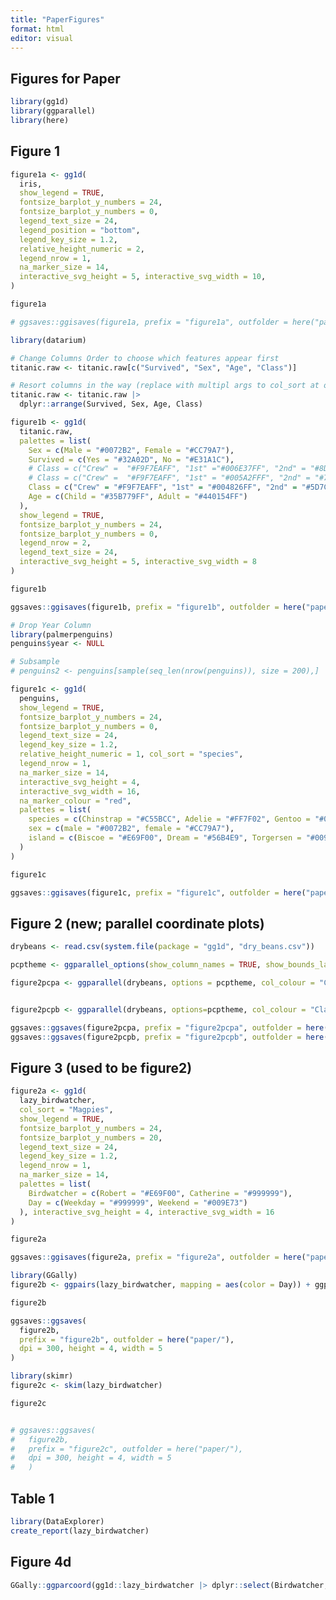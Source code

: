 ```yaml
---
title: "PaperFigures"
format: html
editor: visual
---
```


## Figures for Paper

```r
library(gg1d)
library(ggparallel)
library(here)
```

## Figure 1

```r
figure1a <- gg1d(
  iris,
  show_legend = TRUE,
  fontsize_barplot_y_numbers = 24,
  fontsize_barplot_y_numbers = 0,
  legend_text_size = 24,
  legend_position = "bottom",
  legend_key_size = 1.2,
  relative_height_numeric = 2,
  legend_nrow = 1,
  na_marker_size = 14,
  interactive_svg_height = 5, interactive_svg_width = 10,
)

figure1a

# ggsaves::ggisaves(figure1a, prefix = "figure1a", outfolder = here("paper/"), dpi = 300, title = "Iris")
```

```r
library(datarium)

# Change Columns Order to choose which features appear first
titanic.raw <- titanic.raw[c("Survived", "Sex", "Age", "Class")]

# Resort columns in the way (replace with multipl args to col_sort at one point
titanic.raw <- titanic.raw |>
  dplyr::arrange(Survived, Sex, Age, Class)

figure1b <- gg1d(
  titanic.raw,
  palettes = list(
    Sex = c(Male = "#0072B2", Female = "#CC79A7"),
    Survived = c(Yes = "#32A02D", No = "#E31A1C"),
    # Class = c("Crew" =  "#F9F7EAFF", "1st" ="#006E37FF", "2nd" = "#8DB580FF", "3rd" =  "#D9E5BDFF"),
    # Class = c("Crew" =  "#F9F7EAFF", "1st" = "#005A2FFF", "2nd" = "#719A63FF", "3rd" = "#C0D6A8FF"),
    Class = c("Crew" = "#F9F7EAFF", "1st" = "#004826FF", "2nd" = "#5D7C50FF", "3rd" = "#A8BE93FF"),
    Age = c(Child = "#35B779FF", Adult = "#440154FF")
  ),
  show_legend = TRUE,
  fontsize_barplot_y_numbers = 24,
  fontsize_barplot_y_numbers = 0,
  legend_nrow = 2,
  legend_text_size = 24,
  interactive_svg_height = 5, interactive_svg_width = 8
)

figure1b

ggsaves::ggisaves(figure1b, prefix = "figure1b", outfolder = here("paper/"), dpi = 300, title = "Titanic")
```

```r
# Drop Year Column
library(palmerpenguins)
penguins$year <- NULL

# Subsample
# penguins2 <- penguins[sample(seq_len(nrow(penguins)), size = 200),]

figure1c <- gg1d(
  penguins,
  show_legend = TRUE,
  fontsize_barplot_y_numbers = 24,
  fontsize_barplot_y_numbers = 0,
  legend_text_size = 24,
  legend_key_size = 1.2,
  relative_height_numeric = 1, col_sort = "species",
  legend_nrow = 1,
  na_marker_size = 14,
  interactive_svg_height = 4,
  interactive_svg_width = 16,
  na_marker_colour = "red",
  palettes = list(
    species = c(Chinstrap = "#C55BCC", Adelie = "#FF7F02", Gentoo = "#047476"),
    sex = c(male = "#0072B2", female = "#CC79A7"),
    island = c(Biscoe = "#E69F00", Dream = "#56B4E9", Torgersen = "#009E73")
  )
)

figure1c

ggsaves::ggisaves(figure1c, prefix = "figure1c", outfolder = here("paper/"), dpi = 300, title = "PalmerPenguins")
```

## Figure 2 (new; parallel coordinate plots)

```r
drybeans <- read.csv(system.file(package = "gg1d", "dry_beans.csv"))

pcptheme <- ggparallel_options(show_column_names = TRUE, show_bounds_labels = FALSE, show_points = TRUE, show_bounds_rect = FALSE, x_axis_text_angle = 90, x_axis_text_hjust = 0, fontsize_x_axis_text = 14, x_axis_gridlines = element_line(colour = "grey80"), show_legend_titles = TRUE)

figure2pcpa <- ggparallel(drybeans, options = pcptheme, col_colour = "Class", order_observations_by = "original", interactive = FALSE)


figure2pcpb <- ggparallel(drybeans, options=pcptheme, col_colour = "Class", order_observations_by = "original", highlight = "DERMASON", interactive = FALSE)

ggsaves::ggsaves(figure2pcpa, prefix = "figure2pcpa", outfolder = here("paper"), height = 5, width = 10, dpi = 300)
ggsaves::ggsaves(figure2pcpb, prefix = "figure2pcpb", outfolder = here("paper"), height = 5, width = 10, dpi = 300)
```

## Figure 3 (used to be figure2)

```r
figure2a <- gg1d(
  lazy_birdwatcher,
  col_sort = "Magpies",
  show_legend = TRUE,
  fontsize_barplot_y_numbers = 24,
  fontsize_barplot_y_numbers = 20,
  legend_text_size = 24,
  legend_key_size = 1.2,
  legend_nrow = 1,
  na_marker_size = 14,
  palettes = list(
    Birdwatcher = c(Robert = "#E69F00", Catherine = "#999999"),
    Day = c(Weekday = "#999999", Weekend = "#009E73")
  ), interactive_svg_height = 4, interactive_svg_width = 16
)

figure2a

ggsaves::ggisaves(figure2a, prefix = "figure2a", outfolder = here("paper/"), dpi = 300, title = "Lazy Birdwatcher")
```

```r
library(GGally)
figure2b <- ggpairs(lazy_birdwatcher, mapping = aes(color = Day)) + ggplot2::theme_bw() + scale_fill_manual(values = c(Weekday = "#999999", Weekend = "#009E73"))

figure2b

ggsaves::ggsaves(
  figure2b,
  prefix = "figure2b", outfolder = here("paper/"),
  dpi = 300, height = 4, width = 5
)
```

```r
library(skimr)
figure2c <- skim(lazy_birdwatcher)

figure2c


# ggsaves::ggsaves(
#   figure2b,
#   prefix = "figure2c", outfolder = here("paper/"),
#   dpi = 300, height = 4, width = 5
#   )
```

## Table 1

```r
library(DataExplorer)
create_report(lazy_birdwatcher)
```

## Figure 4d

```r
GGally::ggparcoord(gg1d::lazy_birdwatcher |> dplyr::select(Birdwatcher, Day, Magpies), missing = "min10", groupColumn = 1, columns = 2:3, scale = "uniminmax", showPoints = TRUE) + ggplot2::theme_bw()
  
```
